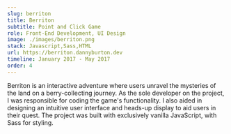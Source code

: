 ```yaml
---
slug: berriton
title: Berriton
subtitle: Point and Click Game
role: Front-End Development, UI Design
image: ./images/berriton.png
stack: Javascript,Sass,HTML
url: https://berriton.dannyburton.dev
timeline: January 2017 - May 2017
order: 4
---
```

Berriton is an interactive adventure where users unravel the mysteries of the land on a berry-collecting journey. As the sole developer on the project, I was responsible for coding the game's functionality. I also aided in designing an intuitive user interface and heads-up display to aid users in their quest. The project was built with exclusively vanilla JavaScript, with Sass for styling.
